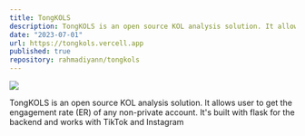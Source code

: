 ```yaml
---
title: TongKOLS
description: TongKOLS is an open source KOL analysis solution. It allows user to get the engagement rate (ER) of any non-private account. It's built with flask for the backend and works with TikTok and Instagram
date: "2023-07-01"
url: https://tongkols.vercell.app
published: true
repository: rahmadiyann/tongkols
---
```



[![](/tongkols.png)](https://tongkols.vercell.app)

TongKOLS is an open source KOL analysis solution. It allows user to get the engagement rate (ER) of any non-private account. It's built with flask for the backend and works with TikTok and Instagram
